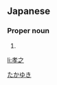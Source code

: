 ==Japanese==
{{ja-kanjitab|孝|之}}

===Proper noun===
{{ja-pos|proper|たかゆき}}

# {{given name|male|lang=ja}}

[[Category:Japanese male given names|たかゆき]]

[[li:孝之]]